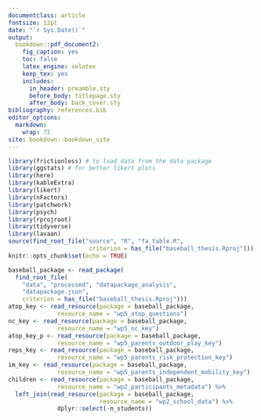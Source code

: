 ```yaml
---
documentclass: article
fontsize: 12pt
date: "`r Sys.Date()`"
output: 
  bookdown::pdf_document2: 
    fig_caption: yes
    toc: false
    latex_engine: xelatex
    keep_tex: yes
    includes:
      in_header: preamble.sty
      before_body: titlepage.sty
      after_body: back_cover.sty
bibliography: references.bib  
editor_options: 
  markdown: 
    wrap: 72
site: bookdown::bookdown_site
---
```


```r
library(frictionless) # to load data from the data package
library(ggstats) # for better likert plots
library(here)
library(kableExtra)
library(likert)
library(nFactors)
library(patchwork)
library(psych)
library(rprojroot)
library(tidyverse)
library(lavaan)
source(find_root_file("source", "R", "fa_table.R",
                       criterion = has_file("baseball_thesis.Rproj")))
knitr::opts_chunk$set(echo = TRUE)

baseball_package <- read_package(
  find_root_file(
    "data", "processed", "datapackage_analysis",
    "datapackage.json", 
    criterion = has_file("baseball_thesis.Rproj")))
atop_key <- read_resource(package = baseball_package,
              resource_name = "wp5_atop_questions")
nc_key <- read_resource(package = baseball_package,
              resource_name = "wp5_nc_key")
atop_key_p <- read_resource(package = baseball_package,
              resource_name = "wp5_parents_outdoor_play_key")
reps_key <- read_resource(package = baseball_package,
              resource_name = "wp5_parents_risk_protection_key")
im_key <- read_resource(package = baseball_package,
              resource_name = "wp5_parents_independent_mobility_key")
children <- read_resource(package = baseball_package,
              resource_name = "wp2_participants_metadata") %>%
  left_join(read_resource(package = baseball_package,
                          resource_name = "wp2_school_data") %>%
              dplyr::select(-n_students))
```

